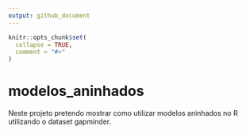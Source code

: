```yaml
---
output: github_document
---
```


<!-- README.md is generated from README.Rmd. Please edit that file -->

```r
knitr::opts_chunk$set(
  collapse = TRUE,
  comment = "#>"
)
```

# modelos_aninhados

<!-- badges: start -->
<!-- badges: end -->

Neste projeto pretendo mostrar como utilizar modelos aninhados no R utilizando o dataset gapminder.
